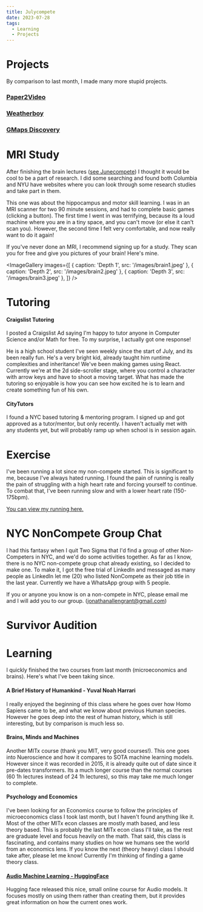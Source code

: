 ```yaml
---
title: Julycompete
date: 2023-07-28
tags:
  - Learning
  - Projects
---
```



# Projects

By comparison to last month, I made many more stupid projects.

### <a href="/paper-2-video" target="_blank">Paper2Video</a>
### <a href="/weatherboy" target="_blank">Weatherboy</a>
### <a href="/google-maps-discovery" target="_blank">GMaps Discovery</a>

# MRI Study

After finishing the brain lectures (<a href="/junecompete">see Junecompete</a>) I thought it would be cool to be a part of research.
I did some searching and found both Columbia and NYU have websites where you can look through some research studies and take part in them.

This one was about the hippocampus and motor skill learning.
I was in an MRI scanner for two 90 minute sessions, and had to complete basic games (clicking a button).
The first time I went in was terrifying, because its a loud machine where you are in a tiny space, and you can't move (or else it can't scan you).
However, the second time I felt very comfortable, and now really want to do it again!

If you've never done an MRI, I recommend signing up for a study.
They scan you for free and give you pictures of your brain!
Here's mine.

<ImageGallery
  images={[
    { caption: 'Depth 1', src: '/images/brain1.jpeg' },
    { caption: 'Depth 2', src: '/images/brain2.jpeg' },
    { caption: 'Depth 3', src: '/images/brain3.jpeg' },
  ]}
/>

# Tutoring

#### Craigslist Tutoring
I posted a Craigslist Ad saying I'm happy to tutor anyone in Computer Science and/or Math for free.
To my surprise, I actually got one response!

He is a high school student I've seen weekly since the start of July, and its been really fun.
He's a very bright kid, already taught him runtime complexities and inheritance!
We've been making games using React.
Currently we're at the 2d side-scroller stage, where you control a character with arrow keys and have to shoot a moving target.
What has made the tutoring so enjoyable is how you can see how excited he is to learn and create something fun of his own.

#### CityTutors
I found a NYC based tutoring & mentoring program.
I signed up and got approved as a tutor/mentor, but only recently.
I haven't actually met with any students yet, but will probably ramp up when school is in session again.

# Exercise
I've been running a lot since my non-compete started.
This is significant to me, because I've always hated running.
I found the pain of running is really the pain of struggling with a high heart rate and forcing yourself to continue.
To combat that, I've been running slow and with a lower heart rate (150-175bpm).

<a href="https://www.strava.com/athletes/86865551" target="_blank">You can view my running here.</a>

# NYC NonCompete Group Chat
I had this fantasy when I quit Two Sigma that I'd find a group of other Non-Competers in NYC, and we'd do some activities together.
As far as I know, there is no NYC non-compete group chat already existing, so I decided to make one.
To make it, I got the free trial of LinkedIn and messaged as many people as LinkedIn let me (20) who listed NonCompete as their job title in the last year.
Currently we have a WhatsApp group with 5 people.

If you or anyone you know is on a non-compete in NYC, please email me and I will add you to our group. (jonathanallengrant@gmail.com)

# Survivor Audition
<YouTubeEmbed videoId="0I1SYKtNMJI" />

# Learning

I quickly finished the two courses from last month (microeconomics and brains). Here's what I've been taking since.

#### A Brief History of Humankind - Yuval Noah Harrari
<YouTubePlaylistEmbed playlistId="PLfc2WtGuVPdmhYaQjd449k-YeY71fiaFp" />
I really enjoyed the beginning of this class where he goes over how Homo Sapiens came to be, and what we know about previous Human species.
However he goes deep into the rest of human history, which is still interesting, but by comparison is much less so.

#### Brains, Minds and Machines
<YouTubePlaylistEmbed playlistId="PLUl4u3cNGP61RTZrT3MIAikp2G5EEvTjf" />
Another MITx course (thank you MIT, very good courses!).
This one goes into Nueroscience and how it compares to SOTA machine learning models.
However since it was recorded in 2015, it is already quite out of date since it pre-dates transformers.
Its a much longer course than the normal courses (60 1h lectures instead of 24 1h lectures), so this may take me much longer to complete.

#### Psychology and Economics
<YouTubePlaylistEmbed playlistId="PLUl4u3cNGP63Z979ri_UXXk_1zrvrF77Q" />
I've been looking for an Economics course to follow the principles of microeconomics class I took last month, but I haven't found anything like it.
Most of the other MITx econ classes are mostly math based, and less theory based.
This is probably the last MITx econ class I'll take, as the rest are graduate level and focus heavily on the math.
That said, this class is fascinating, and contains many studies on how we humans see the world from an economics lens.
If you know the next (theory heavy) class I should take after, please let me know!
Currently I'm thinking of finding a game theory class.

#### <a href="https://huggingface.co/learn/audio-course" target="_blank">Audio Machine Learning - HuggingFace</a>
Hugging face released this nice, small online course for Audio models.
It focuses mostly on using them rather than creating them, but it provides great information on how the current ones work.


